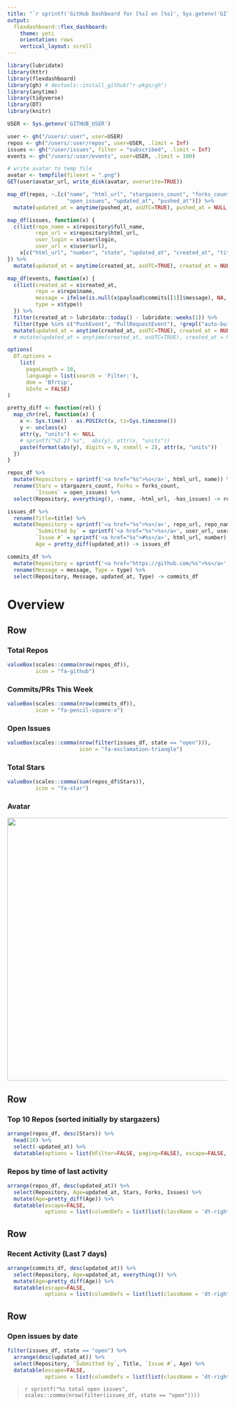 ```yaml
---
title: "`r sprintf('GitHub Dashboard for [%s] on [%s]', Sys.getenv('GITHUB_USER'), Sys.Date())`"
output:
  flexdashboard::flex_dashboard:
    theme: yeti
    orientation: rows
    vertical_layout: scroll
---
```

```r
library(lubridate)
library(httr)
library(flexdashboard)
library(gh) # devtools::install_github("r-pkgs/gh")
library(anytime)
library(tidyverse)
library(DT)
library(knitr)
```

```r
USER <- Sys.getenv('GITHUB_USER')

user <- gh("/users/:user", user=USER)
repos <- gh("/users/:user/repos", user=USER, .limit = Inf)
issues <- gh("/user/issues", filter = "subscribed", .limit = Inf)
events <- gh("/users/:user/events", user=USER, .limit = 100)

# write avatar to temp file
avatar <- tempfile(fileext = ".png")
GET(user$avatar_url, write_disk(avatar, overwrite=TRUE))
```

```r
map_df(repos, ~.[c("name", "html_url", "stargazers_count", "forks_count", "has_issues",
                   "open_issues", "updated_at", "pushed_at")]) %>%
  mutate(updated_at = anytime(pushed_at, asUTC=TRUE), pushed_at = NULL) -> repos_df

map_df(issues, function(x) {
  c(list(repo_name = x$repository$full_name,
         repo_url = x$repository$html_url,
         user_login = x$user$login,
         user_url = x$user$url),
    x[c("html_url", "number", "state", "updated_at", "created_at", "title", "body")])
}) %>%
  mutate(updated_at = anytime(created_at, asUTC=TRUE), created_at = NULL) -> issues_df

map_df(events, function(x) {
  c(list(created_at = x$created_at,
         repo = x$repo$name,
         message = ifelse(is.null(x$payload$commits[[1]]$message), NA, x$payload$commits[[1]]$message),
         type = x$type))
  }) %>% 
  filter(created_at > lubridate::today() - lubridate::weeks(1)) %>% 
  filter(type %in% c("PushEvent", "PullRequestEvent"), !grepl("auto-build", message)) %>% 
  mutate(updated_at = anytime(created_at, asUTC=TRUE), created_at = NULL) -> commits_df
  # mutate(updated_at = anytime(created_at, asUTC=TRUE), created_at = NULL, message = strtrim(message, 120)) -> commits_df
```

```r
options(
  DT.options =
    list(
      pageLength = 10,
      language = list(search = 'Filter:'),
      dom = 'Bfrtip',
      bInfo = FALSE)
)

pretty_diff <- function(rel) {
  map_chr(rel, function(x) {
    x <- Sys.time() - as.POSIXct(x, tz=Sys.timezone())
    y <- unclass(x)
    attr(y, "units") <- NULL
    # sprintf("%3.2f %s",  abs(y), attr(x, "units"))
    paste(format(abs(y), digits = 0, nsmall = 2), attr(x, "units"))
  })
}

repos_df %>%
  mutate(Repository = sprintf('<a href="%s">%s</a>', html_url, name)) %>%
  rename(Stars = stargazers_count, Forks = forks_count,
         `Issues` = open_issues) %>%
  select(Repository, everything(), -name, -html_url, -has_issues) -> repos_df

issues_df %>%
  rename(Title=title) %>% 
  mutate(Repository = sprintf('<a href="%s">%s</a>', repo_url, repo_name),
         `Submitted by` = sprintf('<a href="%s">%s</a>', user_url, user_login),
         `Issue #` = sprintf('<a href="%s">#%s</a>', html_url, number),
         Age = pretty_diff(updated_at)) -> issues_df

commits_df %>%
  mutate(Repository = sprintf('<a href="https://github.com/%s">%s</a>', repo, repo)) %>%
  rename(Message = message, Type = type) %>%
  select(Repository, Message, updated_at, Type) -> commits_df
```

Overview
===================================== 

Row
-----------------------------------------------------------------------

### Total Repos

```r
valueBox(scales::comma(nrow(repos_df)),
         icon = "fa-github")
```

### Commits/PRs This Week

```r
valueBox(scales::comma(nrow(commits_df)),
         icon = "fa-pencil-square-o")
```

### Open Issues

```r
valueBox(scales::comma(nrow(filter(issues_df, state == "open"))),
                       icon = "fa-exclamation-triangle")
```

### Total Stars

```r
valueBox(scales::comma(sum(repos_df$Stars)),
         icon = "fa-star")
```

### Avatar {.no-title}

<!-- ![](`r avatar`) -->
<img src="`r avatar`" width="600px" height="600px" />


Row
-----------------------------------------------------------------------

### Top 10 Repos (sorted initially by stargazers)

```r
arrange(repos_df, desc(Stars)) %>%
  head(10) %>%
  select(-updated_at) %>%
  datatable(options = list(bFilter=FALSE, paging=FALSE), escape=FALSE, filter="none")
```

<!-- Row -->
<!-- ----------------------------------------------------------------------- -->

### Repos by time of last activity

```r
arrange(repos_df, desc(updated_at)) %>%
  select(Repository, Age=updated_at, Stars, Forks, Issues) %>%
  mutate(Age=pretty_diff(Age)) %>%
  datatable(escape=FALSE,
            options = list(columnDefs = list(list(className = 'dt-right', targets = 2:5))))
```

Row
-----------------------------------------------------------------------

### Recent Activity (Last 7 days)

```r
arrange(commits_df, desc(updated_at)) %>%
  select(Repository, Age=updated_at, everything()) %>%
  mutate(Age=pretty_diff(Age)) %>%
  datatable(escape=FALSE,
            options = list(columnDefs = list(list(className = 'dt-right', targets = 2:3))))
```

Row
-----------------------------------------------------------------------

### Open issues by date

```r
filter(issues_df, state == "open") %>%
  arrange(desc(updated_at)) %>%
  select(Repository, `Submitted by`, Title, `Issue #`, Age) %>%
  datatable(escape=FALSE,
            options = list(columnDefs = list(list(className = 'dt-right', targets = c(4:5)))))
```

>  `r sprintf("%s total open issues", scales::comma(nrow(filter(issues_df, state == "open"))))`

